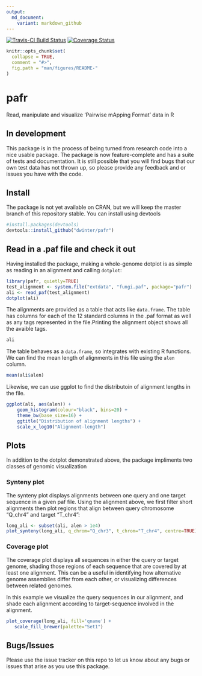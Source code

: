 ```yaml
---
output:
  md_document:
    variant: markdown_github
---
```

<!-- README.md is generated from README.Rmd. Please edit that file -->
[![Travis-CI Build Status](https://travis-ci.org/dwinter/pafr.svg?branch=master)](https://travis-ci.org/dwinter/pafr)
[![Coverage Status](https://img.shields.io/codecov/c/github/dwinter/pafr/master.svg)](https://codecov.io/github/dwinter/pafr?branch=master)

```r
knitr::opts_chunk$set(
  collapse = TRUE,
  comment = "#>",
  fig.path = "man/figures/README-"
)
```

# pafr

Read, manipulate and visualize 'Pairwise mApping Format' data in R

## In development

This package is in the process of being turned from research code into a nice
usable package. The package is now feature-complete and has a suite of tests and
documentation. It is still possible that you will find bugs that our own test
data has not thrown up, so please provide any feedback and or issues you have 
with the code.

## Install

The package is not yet available on CRAN, but we will keep the master branch of
this repository stable. You can install using devtools

```r
#install.packages(devtools)
devtools::install_github("dwinter/pafr")
```


## Read in a .paf file and check it out 

Having installed the package, making a whole-genome dotplot is as simple as 
reading in an alignment and calling `dotplot`:

```r
library(pafr, quietly=TRUE)
test_alignment <- system.file("extdata", "fungi.paf", package="pafr")
ali <- read_paf(test_alignment)
dotplot(ali)
```

The alignments are provided as a table that acts like `data.frame`. The table 
has columns for each of the 12 standard columns in the .paf format as well as
any tags represented in the file.Printing the alignment object shows all the 
avaible tags.

```r
ali
```
The table behaves as a `data.frame`, so integrates with existing R functions. We
can find the mean length of alignments in this file using the `alen`
column.

```r
mean(ali$alen)
```

Likewise, we can use ggplot to find the distributoin of alignment lengths in the
file.

```r
ggplot(ali, aes(alen)) + 
    geom_histogram(colour="black", bins=20) + 
    theme_bw(base_size=16) + 
    ggtitle("Distribution of alignment lengths") +
    scale_x_log10("Alignment-length")
```



## Plots

In addition to the dotplot demonstrated above, the package impliments two
classes of genomic visualization

### Synteny plot

The synteny plot displays alignments between one query and one target sequence
in a given paf file. Using the alignment above, we first filter short alignments 
then plot regions that align between query chromosome "Q_chr4" and target 
"T_chr4":

```r
long_ali <- subset(ali, alen > 1e4)
plot_synteny(long_ali, q_chrom="Q_chr3", t_chrom="T_chr4", centre=TRUE)
```

### Coverage plot

The coverage plot displays all sequences in either the query or target genome,
shading those regions of each sequence that are covered by at least one
alignment. This can be a useful in identifying how alternative genome assemblies 
differ from each other, or visualizing differences between related genomes.

In this example we visualize the query sequences in our alignment, and shade
each alignment according to target-sequence involved in the alignment.

```r
plot_coverage(long_ali, fill='qname') +
   scale_fill_brewer(palette="Set1")
```
## Bugs/Issues

Please use the issue tracker on this repo to let us know about any bugs or
issues that arise as you use this package.

  
